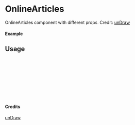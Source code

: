 
<Meta of={OnlineArticles} title="unDraw/OnlineArticles" />

# OnlineArticles

OnlineArticles component with different props.
Credit: [unDraw](https://undraw.co/illustrations)

#### Example

<Canvas of={OnlineArticles.Primary} />

## Usage

```ts
import { OnlineArticles } from "yadl-ui";

const Example = () => {
  return (
      <OnlineArticles />
  );
};

export default Example;
```

#### Credits
[unDraw](https://undraw.co/illustrations)

